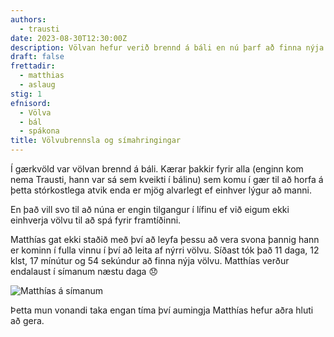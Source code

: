 ```yaml
---
authors:
  - trausti
date: 2023-08-30T12:30:00Z
description: Völvan hefur verið brennd á báli en nú þarf að finna nýja
draft: false
frettadir:
  - matthias
  - aslaug
stig: 1
efnisord:
  - Völva
  - bál
  - spákona
title: Völvubrennsla og símahringingar
---
```


Í gærkvöld var völvan brennd á báli. Kærar þakkir fyrir alla (enginn kom nema Trausti, hann var sá sem kveikti í bálinu) sem
komu í gær til að horfa á þetta stórkostlega atvik enda er mjög alvarlegt ef einhver lýgur að manni.

En það vill svo til að núna er engin tilgangur í lífinu ef við eigum ekki einhverja völvu til að spá fyrir framtíðinni.

Matthías gat ekki staðið með því að leyfa þessu að vera svona þannig hann er kominn í fulla vinnu í því að leita af nýrri völvu.
Síðast tók það 11 daga, 12 klst, 17 mínútur og 54 sekúndur að finna nýja völvu. Matthías verður endalaust í símanum næstu daga 😞

![Matthías á símanum](/static/images/faerslur/annad/Matthias.jpg)

Þetta mun vonandi taka engan tíma því aumingja Matthías hefur aðra hluti að gera.
